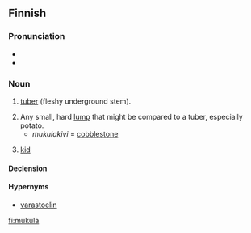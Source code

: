 ==Finnish==
{{Finnish index|m|u}}

===Pronunciation===
* {{IPA|/ˈmukulɑ/|lang=fi}}
* {{hyphenation|mu|ku|la}}

===Noun===
{{fi-noun}}

# {{context|botany|lang=fi}} [[tuber]] (fleshy underground stem).
# Any small, hard [[lump]] that might be compared to a tuber, especially potato.
#* ''mukulakivi'' = [[cobblestone]]
# {{dialectal|lang=fi}} [[kid]]

====Declension====
{{fi-decl-kulkija|mukul}}

====Hypernyms====
* [[varastoelin]]

[[fi:mukula]]
